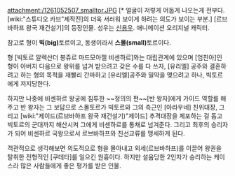 attachment:/1261052507_smalltor.JPG
[* 얼굴이 저렇게 어둡게 나오는게 전부다. [wiki:"스튜디오 카브"제작진]의 더욱 서러워 보이게 하려는 의도가 보이는 부분.]
[르브바하프 왕국 재건설기]의 등장인물. 성우는 [[신용우]]. 애니메이션 오리지널 캐릭터.

참고로 형이 '''빅(big)'''토르이고, 동생이라서 '''스몰(small)'''토르이다.

형 [빅토르 알렉산더 봉쥬르 마드모아젤 비센하르]와는 대립관계에 있으며 [엄친아]인 형이 아버지 다음으로 왕위를 넘겨 받으려고 갖은 수를 다 쓰자, [유리엘] 공주와 결혼하려고 하는 형의 목적을 재빨리 간파하고 [유리엘]공주와 밀약을 맺으려고 하나, 빅토르에게 저지당한다.

하지만 나중에 비센하르 왕궁에 침투한 ~~정의의 편~~[반 왕자]에게 가이드 역할를 해주고 반 왕자는 그 보답으로 스몰토르가 빅토르와 그의 측근인 [아라우네] 친위대장, 그리고 [wiki:"제이드(르브바하프 왕국 재건설기)"제이드] 추격대장을 체포하는 걸 돕고 빅토르의 군대까지 해산시켜 그에게 비센하르를 통채로 넘겨준다. 그리고 최후의 승리자가 되어 비센하르 국왕으로서 르브바하프와 친선교류를 맹세하게 된다.

객관적으로 생각해보면 의도적으로 형을 몰아내고 외세(르브바하프)를 이끌어 왕권을 탈취한 전형적인 [쿠데타]를 일으킨 원흉이다. 하지만 설움당한 2인자가 승리하는 케이스라 많은 사람들에게 좋은 평가를 받은 인물. 
